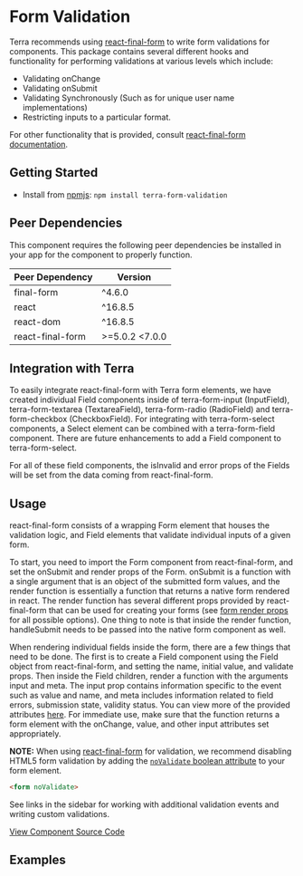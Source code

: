

<Badge />

# Form Validation

Terra recommends using [react-final-form](https://github.com/final-form/react-final-form) to write form validations for components. This package contains several different hooks and functionality for performing validations at various levels which include:

- Validating onChange
- Validating onSubmit
- Validating Synchronously (Such as for unique user name implementations)
- Restricting inputs to a particular format.

For other functionality that is provided, consult [react-final-form documentation](https://github.com/final-form/react-final-form).


## Getting Started

- Install from [npmjs](https://www.npmjs.com): `npm install terra-form-validation`

<!-- AUTO-GENERATED-CONTENT:START Peer Dependencies -->
## Peer Dependencies

This component requires the following peer dependencies be installed in your app for the component to properly function.

| Peer Dependency | Version |
|-|-|
| final-form | ^4.6.0 |
| react | ^16.8.5 |
| react-dom | ^16.8.5 |
| react-final-form | >=5.0.2 <7.0.0 |

<!-- AUTO-GENERATED-CONTENT:END -->

## Integration with Terra

To easily integrate react-final-form with Terra form elements, we have created individual Field components inside of terra-form-input (InputField), terra-form-textarea (TextareaField), terra-form-radio (RadioField) and terra-form-checkbox (CheckboxField). For integrating with terra-form-select components, a Select element can be combined with a terra-form-field component. There are future enhancements to add a Field component to terra-form-select.

For all of these field components, the isInvalid and error props of the Fields will be set from the data coming from react-final-form.

## Usage

react-final-form consists of a wrapping Form element that houses the validation logic, and Field elements that validate individual inputs of a given form.

To start, you need to import the Form component from react-final-form, and set the onSubmit and render props of the Form. onSubmit is a function with a single argument that is an object of the submitted form values, and the render function is essentially a function that returns a native form rendered in react. The render function has several different props provided by react-final-form that can be used for creating your forms (see [form render props](https://github.com/final-form/react-final-form#formrenderprops) for all possible options). One thing to note is that inside the render function, handleSubmit needs to be passed into the native form component as well.

When rendering individual fields inside the form, there are a few things that need to be done. The first is to create a Field component using the Field object from react-final-form, and setting the name, initial value, and validate props. Then inside the Field children, render a function with the arguments input and meta. The input prop contains information specific to the event such as value and name, and meta includes information related to field errors, submission state, validity status. You can view more of the provided attributes [here](https://github.com/final-form/react-final-form#fieldrenderprops). For immediate use, make sure that the function returns a form element with the onChange, value, and other input attributes set appropriately.

**NOTE:** When using [react-final-form](https://github.com/final-form/react-final-form) for validation, we recommend disabling HTML5 form validation by adding the [`noValidate` boolean attribute](https://developer.mozilla.org/en-US/docs/Web/HTML/Element/form#attr-novalidate) to your form element.

```html
<form noValidate>
```

See links in the sidebar for working with additional validation events and writing custom validations.

[View Component Source Code](https://github.com/cerner/terra-framework/tree/master/packages/terra-form-validation)

## Examples 
<DefaultFormValidation title="Basic Form Validation Example" />
